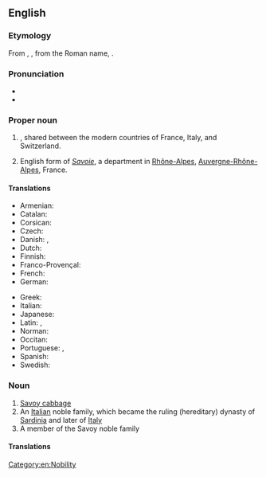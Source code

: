 {{also|savoy}}
==English==

===Etymology===
From {{der|en|fr|-}} {{w|Savoy}}, {{m|fr|Savoie}}, from the Roman name, {{der|en|LL.|Sapaudia}}.

===Pronunciation===
* {{IPA|en|/səˈvɔɪ/}}
* {{rhymes|en|ɔɪ|s=2}}

===Proper noun===
{{wikipedia}}
{{en-proper noun}}

# {{lb|en|historical}} {{place|en|historic region|in western|cont/Europe}}, shared between the modern countries of France, Italy, and Switzerland.
# English form of ''[[Savoie]]'', a department in [[Rhône-Alpes]], [[Auvergne-Rhône-Alpes]], France.

====Translations====
{{trans-top|a historical region of western Europe}}
* Armenian: {{t|hy|Սավոյա|sc=Armn}}
* Catalan: {{t|ca|Savoia|f}}
* Corsican: {{t|co|Savoia|f}}
* Czech: {{t|cs|Savojsko|n}}
* Danish: {{t|da|Savoyen|c}}, {{t|da|Savojen|c}}
* Dutch: {{t|nl|Savooien}}
* Finnish: {{t|fi|Savoiji}}
* Franco-Provençal: {{t|frp|Savouè|f}}
* French: {{t+|fr|Savoie|f}}
* German: {{t+|de|Savoyen|n}}
{{trans-mid}}
* Greek: {{t|el|Σαβοΐα|f|sc=Grek}}
* Italian: {{t|it|Savoia|f}}
* Japanese: {{t|ja|サヴォワ|tr=Savowa}}
* Latin: {{t|la|Sapaudia|f}}, {{t|la|Sabaudia|f}}
* Norman: {{t|nrf|Savouaie|f}}
* Occitan: {{t|oc|Savòia|f}}
* Portuguese: {{t|pt|Savoia|f}}, {{t|pt|Saboia|f}}
* Spanish: {{t|es|Saboya|f}}
* Swedish: {{t|sv|Savojen}}
{{trans-bottom}}

===Noun===
{{en-noun|~}}

# [[Savoy cabbage]]
# An [[Italian]] noble family, which became the ruling (hereditary) dynasty of [[Sardinia]] and later of [[Italy]]
# A member of the Savoy noble family

====Translations====
{{trans-see|Savoy cabbage}}

[[Category:en:Nobility]]
{{C|en|Historical polities|Places in Auvergne-Rhône-Alpes}}